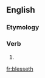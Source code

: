==English==

===Etymology===
{{suffix|bless|eth}}

===Verb===
{{en-verb form}}

# {{en-archaic third-person singular of|bless}}

[[fr:blesseth]]